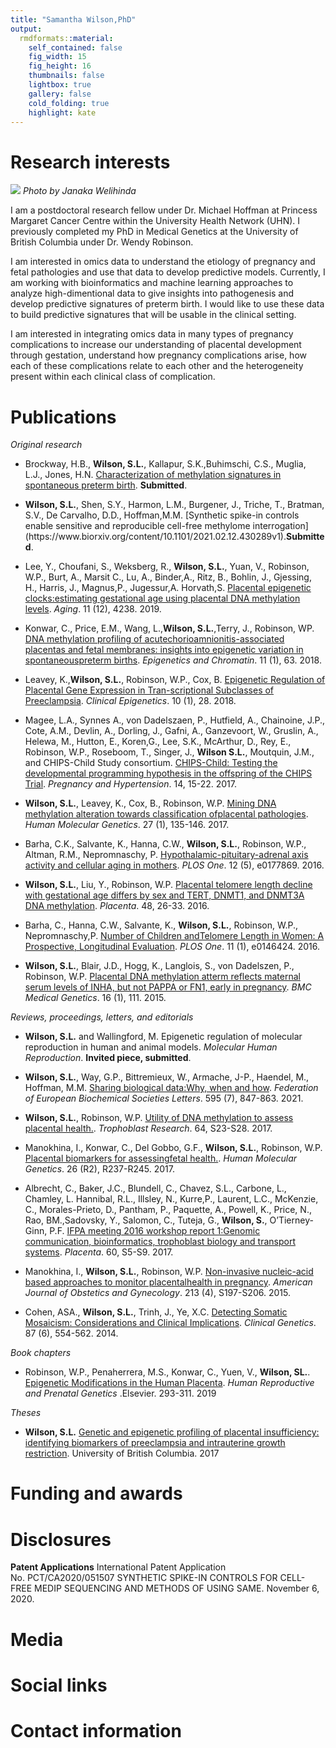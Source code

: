 ```yaml
---
title: "Samantha Wilson,PhD"
output:
  rmdformats::material:
    self_contained: false
    fig_width: 15
    fig_height: 16
    thumbnails: false
    lightbox: true
    gallery: false
    cold_folding: true
    highlight: kate
---
```


# Research interests
![](./images/headshot.jpg)
*Photo by Janaka Welihinda*

I am a postdoctoral research fellow under Dr. Michael Hoffman at Princess Margaret Cancer Centre within the University Health Network (UHN). I previously completed my PhD in Medical Genetics at the University of British Columbia under Dr. Wendy Robinson.

I am interested in omics data to understand the etiology of pregnancy and fetal pathologies and use that data to develop predictive models. Currently, I am working with bioinformatics and machine learning approaches to analyze high-dimentional data to give insights into pathogenesis and develop predictive signatures of preterm birth. I would like to use these data to build predictive signatures that will be usable in the clinical setting. 

I am interested in integrating omics data in many types of pregnancy complications to increase our understanding of placental development through gestation, understand how pregnancy complications arise, how each of these complications relate to each other and the heterogeneity present within each clinical class of complication.

# Publications

*Original research*

* Brockway,  H.B., **Wilson,  S.L.**, Kallapur,  S.K.,Buhimschi, C.S., Muglia, L.J., Jones, H.N. [Characterization  of methylation signatures in spontaneous preterm birth](https://www.biorxiv.org/content/10.1101/2021.04.26.441471v1?ct=).  **Submitted**.

* **Wilson, S.L.**, Shen, S.Y., Harmon, L.M., Burgener, J., Triche, T., Bratman, S.V., De Carvalho, D.D., Hoffman,M.M. [Synthetic spike-in controls enable sensitive and reproducible cell-free methylome interrogation] (https://www.biorxiv.org/content/10.1101/2021.02.12.430289v1).**Submitted**.

* Lee, Y., Choufani, S., Weksberg, R., **Wilson, S.L.**, Yuan, V., Robinson, W.P., Burt, A., Marsit C., Lu, A., Binder,A., Ritz, B., Bohlin, J., Gjessing, H., Harris, J., Magnus,P., Jugessur,A. Horvath,S. [Placental epigenetic clocks:estimating gestational age using placental DNA methylation levels](https://www.ncbi.nlm.nih.gov/pmc/articles/PMC6628997/}{Placental epigenetic clocks: estimating gestational age using placental DNA methylation levels.). *Aging*. 11 (12), 4238. 2019.

* Konwar, C., Price, E.M., Wang, L.,**Wilson, S.L.**,Terry, J., Robinson, WP. [DNA methylation profiling of acutechorioamnionitis-associated  placentas  and  fetal  membranes:   insights  into  epigenetic  variation  in  spontaneouspreterm births](https://epigeneticsandchromatin.biomedcentral.com/articles/10.1186/s13072-018-0234-9). *Epigenetics and Chromatin*. 11 (1), 63. 2018.

* Leavey, K.,**Wilson, S.L.**, Robinson, W.P., Cox, B. [Epigenetic Regulation of Placental Gene Expression in Tran-scriptional Subclasses of Preeclampsia](https://clinicalepigeneticsjournal.biomedcentral.com/articles/10.1186/s13148-018-0463-6). *Clinical Epigenetics*. 10 (1), 28. 2018.

* Magee, L.A., Synnes  A., von Dadelszaen, P., Hutfield, A.,  Chainoine, J.P., Cote, A.M., Devlin, A., Dorling, J., Gafni, A., Ganzevoort, W., Gruslin, A., Helewa, M., Hutton, E., Koren,G., Lee, S.K., McArthur, D., Rey, E., Robinson, W.P.,  Roseboom, T., Singer, J., **Wilson  S.L.**, Moutquin, J.M., and CHIPS-Child  Study  consortium. [CHIPS-Child:  Testing the developmental programming hypothesis in the offspring of the CHIPS Trial](https://www.sciencedirect.com/science/article/pii/S2210778917305044). *Pregnancy and Hypertension*. 14, 15-22. 2017.

* **Wilson, S.L.**, Leavey, K., Cox, B., Robinson, W.P. [Mining DNA methylation alteration towards classification ofplacental pathologies](https://academic.oup.com/hmg/article/27/1/135/4581994). *Human Molecular Genetics*. 27 (1), 135-146. 2017.

* Barha, C.K., Salvante, K., Hanna, C.W., **Wilson, S.L.**, Robinson, W.P., Altman, R.M., Nepromnaschy, P. [Hypothalamic-pituitary-adrenal axis activity and cellular aging in mothers](https://journals.plos.org/plosone/article?id=10.1371/journal.pone.0177869). *PLOS One*. 12 (5), e0177869. 2016.

* **Wilson, S.L.**, Liu, Y., Robinson, W.P. [Placental telomere length decline with gestational age differs by sex and TERT, DNMT1, and DNMT3A DNA methylation](https://www.sciencedirect.com/science/article/pii/S0143400416305392). *Placenta*. 48, 26-33. 2016.

* Barha, C., Hanna, C.W., Salvante, K., **Wilson, S.L.**, Robinson, W.P., Nepromnaschy,P. [Number of Children andTelomere Length in Women: A Prospective, Longitudinal Evaluation](https://journals.plos.org/plosone/article?id=10.1371/journal.pone.0146424). *PLOS One*. 11 (1), e0146424. 2016.

* **Wilson, S.L.**, Blair, J.D., Hogg, K., Langlois, S., von Dadelszen, P., Robinson, W.P. [Placental DNA methylation atterm reflects maternal serum levels of INHA, but not PAPPA or FN1, early in pregnancy](https://bmcmedgenet.biomedcentral.com/articles/10.1186/s12881-015-0257-z). *BMC Medical Genetics*. 16 (1), 111. 2015.

*Reviews, proceedings, letters, and editorials*

* **Wilson, S.L.** and Wallingford, M. Epigenetic regulation of molecular reproduction in human and animal models. *Molecular Human Reproduction*. **Invited piece, submitted**.

* **Wilson, S.L.**, Way, G.P., Bittremieux, W., Armache, J-P., Haendel, M., Hoffman, M.M. [Sharing biological data:Why, when and how](https://febs.onlinelibrary.wiley.com/doi/10.1002/1873-3468.14067). *Federation of European Biochemical Societies Letters*. 595 (7), 847-863. 2021.

* **Wilson, S.L.**, Robinson, W.P. [Utility of DNA methylation to assess placental health.](https://www.sciencedirect.com/science/article/pii/S014340041731233X). *Trophoblast Research*. 64, S23-S28. 2017.

* Manokhina,  I., Konwar, C., Del  Gobbo, G.F., **Wilson, S.L.**, Robinson, W.P. [Placental  biomarkers  for  assessingfetal health.](https://www.sciencedirect.com/science/article/pii/S0143400417301054). *Human Molecular Genetics*. 26 (R2), R237-R245. 2017.

* Albrecht, C., Baker, J.C., Blundell, C., Chavez, S.L., Carbone, L., Chamley, L. Hannibal, R.L., Illsley, N., Kurre,P., Laurent, L.C., McKenzie, C., Morales-Prieto, D., Pantham, P., Paquette, A., Powell, K., Price, N., Rao, BM.,Sadovsky, Y., Salomon, C., Tuteja, G., **Wilson, S.**, O’Tierney-Ginn, P.F. [IFPA meeting 2016 workshop report 1:Genomic communication, bioinformatics, trophoblast biology and transport systems](https://www.sciencedirect.com/science/article/pii/S0143400417301054). *Placenta*.  60, S5-S9.  2017.

* Manokhina,  I., **Wilson,  S.L.**, Robinson,  W.P. [Non-invasive  nucleic-acid  based  approaches  to  monitor  placentalhealth in pregnancy](https://www.sciencedirect.com/science/article/pii/S0002937815007462}{Non-invasive nucleic-acid based approaches to monitor placental health in pregnancy.). *American Journal of Obstetics and Gynecology*. 213 (4), S197-S206. 2015.

* Cohen, ASA., **Wilson, S.L.**, Trinh, J., Ye, X.C. [Detecting Somatic Mosaicism:  Considerations and Clinical Implications](https://onlinelibrary.wiley.com/doi/abs/10.1111/cge.12502?casa_token=u9EROHKqpvQAAAAA:5_fVGhyhGypSlDGqg5G9res0Nth_MOoatJZoNWN-Io0DKqGLvETE4gVbqxZBcV_479BPhlrTdMOGFbPw). *Clinical Genetics*. 87 (6), 554-562. 2014.

*Book chapters*

* Robinson, W.P., Penaherrera, M.S., Konwar, C., Yuen, V., **Wilson, SL.**. [Epigenetic Modifications in the Human Placenta](https://www.sciencedirect.com/science/article/pii/B9780128135709000139). *Human Reproductive and Prenatal Genetics* .Elsevier. 293-311. 2019

*Theses*

* **Wilson, S.L.** [Genetic and  epigenetic profiling of placental insufficiency:  identifying  biomarkers of preeclampsia and intrauterine growth restriction](https://open.library.ubc.ca/cIRcle/collections/ubctheses/24/items/1.0361940). University of British Columbia. 2017

# Funding and awards

# Disclosures

**Patent Applications**
International  Patent  Application  No. PCT/CA2020/051507  SYNTHETIC  SPIKE-IN  CONTROLS  FOR  CELL-FREE MEDIP SEQUENCING AND METHODS OF USING SAME. November 6, 2020.

# Media
# Social links
# Contact information